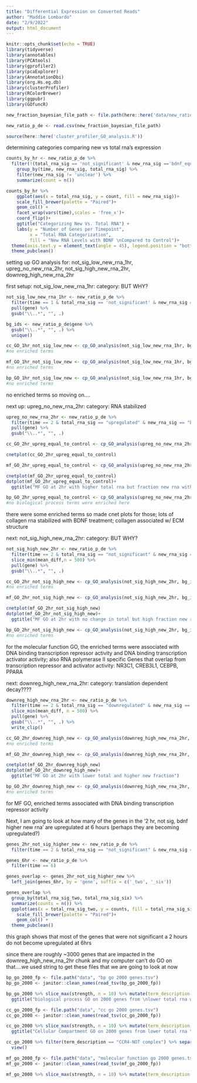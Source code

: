 ```yaml
---
title: "Differential Expression on Converted Reads"
author: "Maddie Lombardo"
date: "2/9/2022"
output: html_document
---
```


```r
knitr::opts_chunk$set(echo = TRUE)
library(tidyverse)
library(annotables)
library(PCAtools)
library(gprofiler2)
library(pcaExplorer)
library(AnnotationDbi)
library(org.Hs.eg.db)
library(clusterProfiler)
library(RColorBrewer)
library(ggpubr)
library(GOfuncR)
```


```r
new_fraction_bayesian_file_path <- file.path(here::here('data/new_ratio_bayesian_p_de.csv'))

new_ratio_p_de <- read.csv(new_fraction_bayesian_file_path)

source(here::here('cluster_profiler_GO_analysis.R'))
```

determining categories comparing new vs total rna's expression

```r
counts_by_hr <- new_ratio_p_de %>% 
  filter(!(total_rna_sig == 'not_significant' & new_rna_sig =='bdnf_equals_control')) %>% 
    group_by(time, new_rna_sig, total_rna_sig) %>% 
    filter(new_rna_sig != 'unclear') %>% 
    summarize(count = n())

counts_by_hr %>% 
    ggplot(aes(x = total_rna_sig, y = count, fill = new_rna_sig))+
    scale_fill_brewer(palette = "Paired")+
    geom_col() +
    facet_wrap(vars(time),scales = 'free_x')+
    coord_flip()+
    ggtitle("Categorizing New Vs. Total RNA") +
    labs(y = "Number of Genes per Timepoint", 
         x = "Total RNA Categorization",
         fill = "New RNA Levels with BDNF \nCompared to Control")+
  theme(axis.text.y = element_text(angle = 45), legend.position = "bottom", plot.title = element_text(hjust = 0.5), legend.text = element_text(size = 8), legend.title = element_text(size =10))+
  theme_pubclean()
```

setting up GO analysis for: not_sig_low_new_rna_1hr, upreg_no_new_rna_2hr, not_sig_high_new_rna_2hr, downreg_high_new_rna_2hr

first setup: not_sig_low_new_rna_1hr: category: BUT WHY?
```r

not_sig_low_new_rna_1hr <- new_ratio_p_de %>% 
  filter(time == 1 & total_rna_sig == 'not_significant' & new_rna_sig == 'bdnf_lower_new_rna') %>% 
  pull(gene) %>% 
  gsub("\\..*", "", .)

bg_ids <- new_ratio_p_de$gene %>% 
  gsub("\\..*", "", .) %>% 
  unique()

cc_GO_1hr_not_sig_low_new <- cp_GO_analysis(not_sig_low_new_rna_1hr, bg_ids, typeGO = "cc")
#no enriched terms

mf_GO_1hr_not_sig_low_new <- cp_GO_analysis(not_sig_low_new_rna_1hr, bg_ids, typeGO = "mf")
#no enriched terms

bp_GO_1hr_not_sig_low_new <- cp_GO_analysis(not_sig_low_new_rna_1hr, bg_ids, typeGO = "bp")
#no enriched terms
```
no enriched terms so moving on....

next up: upreg_no_new_rna_2hr: category: RNA stabilized
```r
upreg_no_new_rna_2hr <- new_ratio_p_de %>% 
  filter(time == 2 & total_rna_sig == "upregulated" & new_rna_sig == "bdnf_equals_control")%>% 
  pull(gene) %>% 
  gsub("\\..*", "", .)

cc_GO_2hr_upreg_equal_to_control <- cp_GO_analysis(upreg_no_new_rna_2hr, bg_ids, typeGO = "cc")

cnetplot(cc_GO_2hr_upreg_equal_to_control)

mf_GO_2hr_upreg_equal_to_control <- cp_GO_analysis(upreg_no_new_rna_2hr, bg_ids, typeGO = "mf")

cnetplot(mf_GO_2hr_upreg_equal_to_control)
dotplot(mf_GO_2hr_upreg_equal_to_control)+
  ggtitle("MF GO at 2hr with higher total rna but fraction new rna with bdnf is equal to control")

bp_GO_2hr_upreg_equal_to_control <- cp_GO_analysis(upreg_no_new_rna_2hr, bg_ids, typeGO = "bp")
#no biological process terms were enriched here
```
there were some enriched terms so made cnet plots for those; lots of collagen rna stabilized with BDNF treatment; collagen associated w/ ECM structure

next: not_sig_high_new_rna_2hr: category: BUT WHY?
```r
not_sig_high_new_2hr <- new_ratio_p_de %>% 
  filter(time == 2 & total_rna_sig == "not_significant" & new_rna_sig == "bdnf_higher_new_rna") %>% 
  slice_min(mean_diff,n = 500) %>% 
  pull(gene) %>% 
  gsub("\\..*", "", .)

cc_GO_2hr_not_sig_high_new <- cp_GO_analysis(not_sig_high_new_2hr, bg_ids, typeGO = "cc")
#no enriched terms

mf_GO_2hr_not_sig_high_new <- cp_GO_analysis(not_sig_high_new_2hr, bg_ids, typeGO = "mf")

cnetplot(mf_GO_2hr_not_sig_high_new)
dotplot(mf_GO_2hr_not_sig_high_new)+
  ggtitle("MF GO at 2hr with no change in total but high fraction new rna")

bp_GO_2hr_not_sig_high_new <- cp_GO_analysis(not_sig_high_new_2hr, bg_ids, typeGO = "bp")
#no enriched terms
```
for the molecular function GO, the enriched terms were associated with DNA binding transcription repressor activity and DNA binding transcription activator activity; also RNA polymerase II specific
Genes that overlap from transcription repressor and activator activity: NR3C1, CREB3L1, CEBPB, PPARA

next: downreg_high_new_rna_2hr: category: translation dependent decay????
```r
downreg_high_new_rna_2hr <- new_ratio_p_de %>% 
  filter(time == 2 & total_rna_sig == "downregulated" & new_rna_sig == "bdnf_higher_new_rna") %>% 
  slice_min(mean_diff, n = 500) %>% 
  pull(gene) %>% 
  gsub("\\..*", "", .) %>% 
  write_clip()

cc_GO_2hr_downreg_high_new <- cp_GO_analysis(downreg_high_new_rna_2hr, bg_ids, typeGO = "cc")
#no enriched terms

mf_GO_2hr_downreg_high_new <- cp_GO_analysis(downreg_high_new_rna_2hr, bg_ids, typeGO = "mf")

cnetplot(mf_GO_2hr_downreg_high_new)
dotplot(mf_GO_2hr_downreg_high_new)+
  ggtitle("MF GO at 2hr with lower total and higher new fraction")

bp_GO_2hr_downreg_high_new <- cp_GO_analysis(downreg_high_new_rna_2hr, bg_ids, typeGO = "bp")
#no enriched terms
```
for MF GO, enriched terms associated with DNA binding transcription repressor activity


Next, I am going to look at how many of the genes in the '2 hr, not sig, bdnf higher new rna' are upregulated at 6 hours (perhaps they are becoming upregulated?)
```r
genes_2hr_not_sig_higher_new <- new_ratio_p_de %>% 
  filter(time == 2 & total_rna_sig == "not_significant" & new_rna_sig == "bdnf_higher_new_rna")

genes_6hr <- new_ratio_p_de %>% 
  filter(time == 6)

genes_overlap <- genes_2hr_not_sig_higher_new %>% 
  left_join(genes_6hr, by = 'gene', suffix = c('_two', '_six'))

genes_overlap %>% 
  group_by(total_rna_sig_two, total_rna_sig_six) %>% 
  summarize(counts = n()) %>% 
  ggplot(aes(x = total_rna_sig_two, y = counts, fill = total_rna_sig_six))+
    scale_fill_brewer(palette = "Paired")+
    geom_col() +
  theme_pubclean()
```
this graph shows that most of the genes that were not significant a 2 hours do not become upregulated at 6hrs

since there are roughly ~3000 genes that are impacted in the downreg_high_new_rna_2hr chunk and my computer can't do GO on that....we used string to get these files that we are going to look at now
```r
bp_go_2000_fp <- file.path("data", "bp go 2000 genes.tsv")
bp_go_2000 <- janitor::clean_names(read_tsv(bp_go_2000_fp))

bp_go_2000 %>% slice_max(strength, n = 10) %>% mutate(term_description = fct_reorder(term_description,strength)) %>%  ggplot(aes(y = strength, fill = false_discovery_rate, x = term_description,size = observed_gene_count)) + geom_point(pch = 21) + coord_flip()+ theme_pubr()+
  ggtitle("biological process GO on 2000 genes from \nlower total rna with higher new rna fraction at 2hr")

cc_go_2000_fp <- file.path("data", "cc go 2000 genes.tsv")
cc_go_2000 <- janitor::clean_names(read_tsv(cc_go_2000_fp))

cc_go_2000 %>% slice_max(strength, n = 10) %>% mutate(term_description = fct_reorder(term_description,strength)) %>%  ggplot(aes(y = strength, fill = false_discovery_rate, x = term_description,size = observed_gene_count)) + geom_point(pch = 21) + coord_flip()+ theme_pubr()+
  ggtitle("Cellular Compartment GO on 2000 genes from lower total rna \nwith higher new rna fraction at 2hr")

cc_go_2000 %>% filter(term_description == "CCR4-NOT complex") %>% separate_rows(matching_proteins_in_your_network_labels) %>% 
  view()

mf_go_2000_fp <- file.path("data", "molecular function go 2000 genes.tsv")
mf_go_2000 <- janitor::clean_names(read_tsv(mf_go_2000_fp))

mf_go_2000 %>% slice_max(strength, n = 10) %>% mutate(term_description = fct_reorder(term_description,strength)) %>%  ggplot(aes(y = strength, fill = false_discovery_rate, x = term_description,size = observed_gene_count)) + geom_point(pch = 21) + coord_flip()+ theme_pubr()+ggtitle("Molecular function GO on 2000 genes from lower total rna with higher new fraction at 2hr")
```

